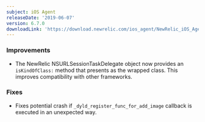 ```yaml
---
subject: iOS Agent
releaseDate: '2019-06-07'
version: 6.7.0
downloadLink: 'https://download.newrelic.com/ios_agent/NewRelic_iOS_Agent_6.7.0.zip'
---
```


### Improvements

* The NewRelic NSURLSessionTaskDelegate object now provides an `isKindOfClass:` method that presents as the wrapped class. This improves compatibility with other frameworks.

### Fixes

* Fixes potential crash if `_dyld_register_func_for_add_image` callback is executed in an unexpected way.
